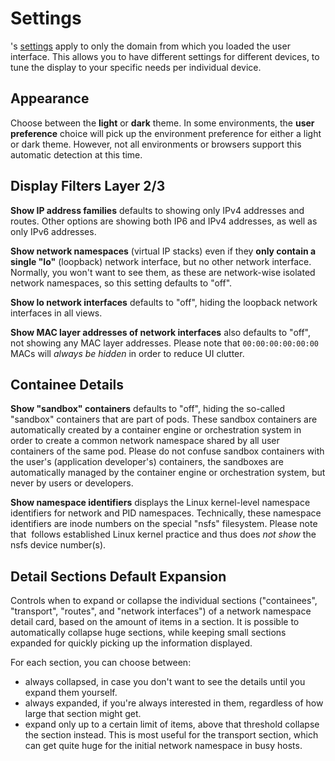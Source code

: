 
# <SettingsIcon className="icon"/> Settings

&#x200b;<Brand/>'s [settings](settings) apply to only the domain from which you loaded
the <Brand/> user interface. This allows you to have different settings for
different devices, to tune the display to your specific needs per individual
device.

## Appearance

Choose between the **light** or **dark** theme. In some environments, the **user
preference** choice will pick up the environment preference for either a light
or dark theme. However, not all environments or browsers support this automatic
detection at this time.

## Display Filters Layer 2/3

**Show IP address families** defaults to showing only IPv4 addresses and
routes. Other options are showing both IP6 and IPv4 addresses, as well as only
IPv6 addresses.

**Show network namespaces** (virtual IP stacks) even if they **only contain a
single "lo"** (loopback) network interface, but no other network interface.
Normally, you won't want to see them, as these are network-wise isolated
network namespaces, so this setting defaults to "off".

**Show lo network interfaces** defaults to "off", hiding the loopback network
interfaces in all views.

**Show MAC layer addresses of network interfaces** also defaults to "off", not
showing any MAC layer addresses. Please note that `00:00:00:00:00:00` MACs will
*always be hidden* in order to reduce UI clutter.

## Containee Details

**Show "sandbox" containers** defaults to "off", hiding the so-called "sandbox"
containers that are part of pods. These sandbox containers are automatically
created by a container engine or orchestration system in order to create a
common network namespace shared by all user containers of the same pod. Please
do not confuse sandbox containers with the user's (application developer's)
containers, the sandboxes are automatically managed by the container engine or
orchestration system, but never by users or developers.

**Show namespace identifiers** displays the Linux kernel-level namespace
identifiers for network and PID namespaces. Technically, these namespace
identifiers are inode numbers on the special "nsfs" filesystem. Please note that
&#x200b;<Brand/> follows established Linux kernel practice and thus does *not
show* the nsfs device number(s).

## Detail Sections Default Expansion

Controls when to expand or collapse the individual sections ("containees",
"transport", "routes", and "network interfaces") of a network namespace detail
card, based on the amount of items in a section. It is possible to automatically
collapse huge sections, while keeping small sections expanded for quickly
picking up the information displayed.

For each section, you can choose between:

- always collapsed, in case you don't want to see the details until you expand
  them yourself.
- always expanded, if you're always interested in them, regardless of how large
  that section might get.
- expand only up to a certain limit of items, above that threshold collapse the
  section instead. This is most useful for the transport section, which can get
  quite huge for the initial network namespace in busy hosts.
